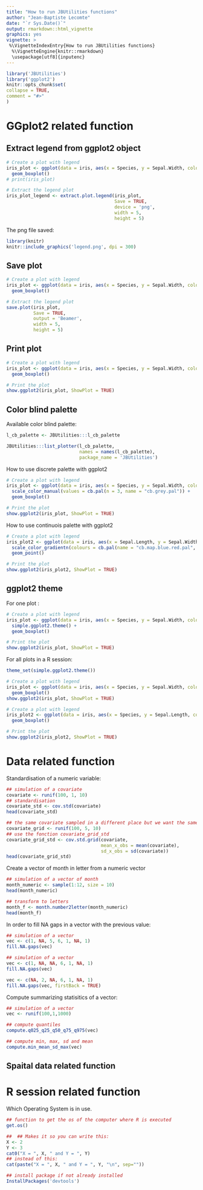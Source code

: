 ```yaml
---
title: "How to run JBUtilities functions"
author: "Jean-Baptiste Lecomte"
date: "`r Sys.Date()`"
output: rmarkdown::html_vignette
graphics: yes
vignette: >
 %\VignetteIndexEntry{How to run JBUtilities functions}
  %\VignetteEngine{knitr::rmarkdown}
  \usepackage[utf8]{inputenc}
---
```

  
  
  ```r
library('JBUtilities')
library('ggplot2')
knitr::opts_chunk$set(
collapse = TRUE,
comment = "#>"
)
```

# GGplot2 related function

## Extract legend from ggplot2 object

```r
# Create a plot with legend
iris_plot <- ggplot(data = iris, aes(x = Species, y = Sepal.Width, colour = Species)) +
  geom_boxplot()
# print(iris_plot)

# Extract the legend plot
iris_plot_legend <- extract.plot.legend(iris_plot,
                                        Save = TRUE,
                                        device = 'png',
                                        width = 5,
                                        height = 5)
```

The png file saved:

```r
library(knitr)
knitr::include_graphics('legend.png', dpi = 300)
```

## Save plot

```r
# Create a plot with legend
iris_plot <- ggplot(data = iris, aes(x = Species, y = Sepal.Width, colour = Species)) +
  geom_boxplot()

# Extract the legend plot
save.plot(iris_plot,
          Save = TRUE,
          output = 'Beamer',
          width = 5,
          height = 5)
```

## Print plot
```r
# Create a plot with legend
iris_plot <- ggplot(data = iris, aes(x = Species, y = Sepal.Width, colour = Species)) +
  geom_boxplot()

# Print the plot
show.ggplot2(iris_plot, ShowPlot = TRUE)
```


## Color blind palette

Available color blind palette:

```r
l_cb_palette <- JBUtilities:::l_cb_palette

JBUtilities:::list_plotter(l_cb_palette,
                           names = names(l_cb_palette),
                           package_name = 'JBUtilities')


```

How to use discrete palette with ggplot2

```r
# Create a plot with legend
iris_plot <- ggplot(data = iris, aes(x = Species, y = Sepal.Width, color = Species)) +
  scale_color_manual(values = cb.pal(n = 3, name = "cb.grey.pal")) +
  geom_boxplot()

# Print the plot
show.ggplot2(iris_plot, ShowPlot = TRUE)
```

How to use continuois palette with ggplot2
```r
# Create a plot with legend
iris_plot2 <- ggplot(data = iris, aes(x = Sepal.Length, y = Sepal.Width, color = Sepal.Length)) +
  scale_color_gradientn(colours = cb.pal(name = "cb.map.blue.red.pal",  type = "continuous")) +
  geom_point()

# Print the plot
show.ggplot2(iris_plot2, ShowPlot = TRUE)
```

## ggplot2 theme

For one plot :

```r
# Create a plot with legend
iris_plot <- ggplot(data = iris, aes(x = Species, y = Sepal.Width, color = Species)) +
  simple.ggplot2.theme() +
  geom_boxplot()

# Print the plot
show.ggplot2(iris_plot, ShowPlot = TRUE)
```

For all plots in a R session:

```r
theme_set(simple.ggplot2.theme())

# Create a plot with legend
iris_plot <- ggplot(data = iris, aes(x = Species, y = Sepal.Width, color = Species)) +
  geom_boxplot()
show.ggplot2(iris_plot, ShowPlot = TRUE)

# Create a plot with legend
iris_plot2 <- ggplot(data = iris, aes(x = Species, y = Sepal.Length, color = Species)) +
  geom_boxplot()

# Print the plot
show.ggplot2(iris_plot2, ShowPlot = TRUE)
```

# Data related function

Standardisation of a numeric variable:

```r
## simulation of a covariate
covariate <- runif(100, 1, 10)
## standardisation
covariate_std <- cov.std(covariate)
head(covariate_std)

## the same covariate sampled in a different place but we want the same standardisation
covariate_grid <- runif(100, 5, 10)
## use the fonction covariate_grid_std
covariate_grid_std <- cov.std.grid(covariate,
                                   mean_x_obs = mean(covariate),
                                   sd_x_obs = sd(covariate))
head(covariate_grid_std)
```

Create a vector of month in letter from a numeric vector

```r
## simulation of a vector of month
month_numeric <- sample(1:12, size = 10)
head(month_numeric)

## transform to letters
month_f <- month.number2letter(month_numeric)
head(month_f)
```

In order to fill NA gaps in a vector with the previous value:

```r
## simulation of a vector
vec <- c(1, NA, 5, 6, 1, NA, 1)
fill.NA.gaps(vec)

## simulation of a vector
vec <- c(1, NA, NA, 6, 1, NA, 1)
fill.NA.gaps(vec)

vec <- c(NA, 2, NA, 6, 1, NA, 1)
fill.NA.gaps(vec, firstBack = TRUE)
```

Compute summarizing statisitics of a vector:

```r
## simulation of a vector
vec <- runif(100,1,1000)

## compute quantiles
compute.q025_q25_q50_q75_q975(vec)

## compute min, max, sd and mean
compute.min_mean_sd_max(vec)
```

## Spaital data related function


# R session related function

Which Operating System is in use.

```r
## function to get the os of the computer where R is executed
get.os()
```

```r
##  ## Makes it so you can write this:
X <- 2
Y <- 3
cat0("X = ", X, " and Y = ", Y)
## instead of this:
cat(paste("X = ", X, " and Y = ", Y, "\n", sep=""))
```

```r
## install package if not already installed
InstallPackages('devtools')
```

